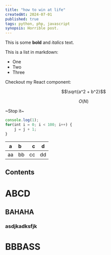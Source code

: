 ```yaml
---
title: "how to win at life"
createdAt: 2024-07-01
published: true
tags: python, php, javascript
synopsis: Horrible post.
---
```


This is some **bold** and _italics_ text.
 
This is a list in markdown:
 
- One
- Two
- Three
 
Checkout my React component:

$$\sqrt{a^2 + b^2}$$

$$ O(N) $$

~Stop it~

~~~js
console.log(1);
for(int i = 0; i < 100; i++) {
    j = j + 1;
}
~~~

| a | b  |  c |  d  |
| - | :- | -: | :-: |
| aa | bb | cc | dd |

## Contents

# ABCD
## BAHAHA
### asdjkadksfjk
# BBBASS